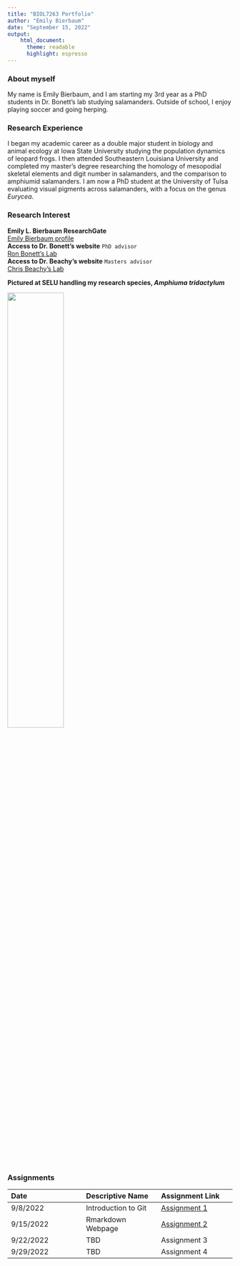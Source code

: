 ```yaml
---
title: "BIOL7263 Portfolio"
author: "Emily Bierbaum"
date: "September 15, 2022"
output: 
    html_document:
      theme: readable
      highlight: espresso
---
```

### **About myself**
My name is Emily Bierbaum, and I am starting my 3rd year as a PhD students in Dr. Bonett's lab studying salamanders. Outside of school, I enjoy playing soccer and going herping.

### **Research Experience**
I began my academic career as a double major student in biology and animal ecology at Iowa State University studying the population dynamics of leopard frogs. I then attended Southeastern Louisiana University and completed my master's degree researching the homology of mesopodial skeletal elements and digit number in salamanders, and the comparison to amphiumid salamanders. I am now a PhD student at the University of Tulsa evaluating visual pigments across salamanders, with a focus on the genus *Eurycea*. 

### **Research Interest**  
**Emily L. Bierbaum ResearchGate**  
[Emily Bierbaum profile](https://www.researchgate.net/profile/Emily-Bierbaum)  
**Access to Dr. Bonett's website** ``PhD advisor``   
[Ron Bonett's Lab](https://ronbonett.weebly.com/people.html)   
**Access to Dr. Beachy's website** ``Masters advisor``   
[Chris Beachy's Lab](http://www.amphibiangrowthproject.org/who-we-are)  

**Pictured at SELU handling my research species, *Amphiuma tridactylum* **

![](Amphiuma.jpg){width=50%}

### **Assignments**
| Date | Descriptive Name | Assignment Link |
| :----- | :-----| :-----|
| 9/8/2022 | Introduction to Git | [Assignment 1](Assignment1/Assignment1.html) |
| 9/15/2022 | Rmarkdown Webpage | [Assignment 2](https://emilybierbaum.github.io/BierbaumBIOL7263/) |
| 9/22/2022 | TBD | Assignment 3 |
| 9/29/2022 | TBD | Assignment 4 | 

